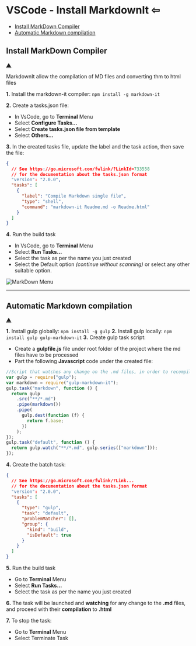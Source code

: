 
# VSCode - Install MarkdownIt <a id="h"></a><Link to="../generics/vscode">&#8678;</Link>

- [Install MarkDown Compiler](#a)
- [Automatic Markdown compilation](#aa)

## Install MarkDown Compiler <a id="a" />

[&#9650;](#h)

MarkdownIt allow the compilation of MD files and converting thm to html files

**1.** Install the markdown-it compiler: `npm install -g markdown-it`

**2.** Create a tasks.json file:

- In VsCode, go to **Terminal** Menu
- Select **Configure Tasks...**
- Select **Create tasks.json file from template**
- Select **Others...**

**3.** In the created tasks file, update the label and the task action, then save the file:

```json
{
  // See https://go.microsoft.com/fwlink/?LinkId=733558
  // for the documentation about the tasks.json format
  "version": "2.0.0",
  "tasks": [
    {
      "label": "Compile Markdown single file",
      "type": "shell",
      "command": "markdown-it Readme.md -o Readme.html"
    }
  ]
}
```

**4.** Run the build task

- In VsCode, go to **Terminal** Menu
- Select **Run Tasks...**
- Select the task as per the name you just created
- Select the Default option _(continue without scanning)_ or select any other suitable option.

![MarkDown Menu](/Tutorials/VS_CODE/Images/markdwon1.png)

---

## Automatic Markdown compilation <a id="aa" />

[&#9650;](#vscode---install-markdownit)

**1.** Install gulp globally: `npm install -g gulp`
**2.** Install gulp locally: `npm install gulp gulp-markdown-it`
**3.** Create gulp task script:

- Create a **gulpfile.js** file under root folder of the project where the md files have to be processed
- Part the following **Javascript** code under the created file:

```js
//Script that watches any change on the .md files, in order to recompile them in .html at save
var gulp = require("gulp");
var markdown = require("gulp-markdown-it");
gulp.task("markdown", function () {
  return gulp
    .src("**/*.md")
    .pipe(markdown())
    .pipe(
      gulp.dest(function (f) {
        return f.base;
      })
    );
});
gulp.task("default", function () {
  return gulp.watch("**/*.md", gulp.series(["markdown"]));
});
```

**4.** Create the batch task:

```json
{
  // See https://go.microsoft.com/fwlink/?Link...
  // for the documentation about the tasks.json format
  "version": "2.0.0",
  "tasks": [
    {
      "type": "gulp",
      "task": "default",
      "problemMatcher": [],
      "group": {
        "kind": "build",
        "isDefault": true
      }
    }
  ]
}
```

**5.** Run the build task

- Go to **Terminal** Menu
- Select **Run Tasks...**
- Select the task as per the name you just created

**6.** The task will be launched and **watching** for any change to the **.md** files, and proceed with their **compilation** to **.html**

**7.** To stop the task:

- Go to **Terminal** Menu
- Select Terminate Task

<br />
<br />
<br />
